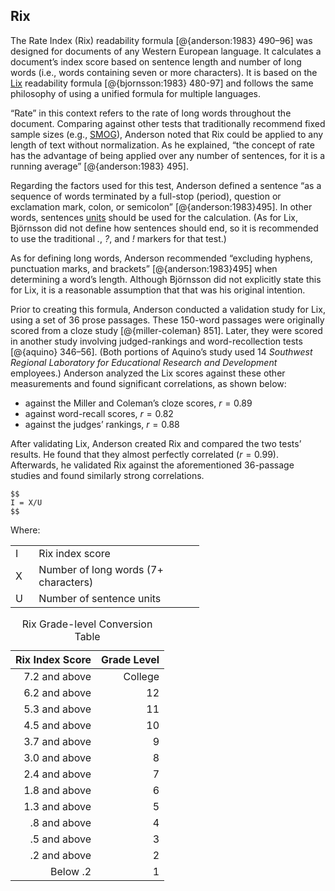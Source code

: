 ## Rix\index{Rix|(ii} {#rix-test}

The Rate Index (Rix)\index{Rix!compared to Lix} readability formula [@{anderson:1983} 490–96] was designed for documents of any Western European language. It calculates a document's index score based on sentence length and number of long words (i.e., words containing seven or more characters). It is based on the [Lix](#lix-test) readability formula [@{bjornsson:1983} 480-97] and follows the same philosophy of using a unified formula for multiple languages.

"Rate" in this context refers to the rate of long words throughout the document. Comparing against other tests that traditionally recommend fixed sample sizes (e.g., [SMOG](#smog-test)), Anderson noted that Rix could be applied to any length of text without normalization. As he explained, “the concept of rate has the advantage of being applied over any number of sentences, for it is a running average” [@{anderson:1983} 495].

Regarding the factors used for this test, Anderson defined a sentence "as a sequence of words terminated by a full-stop (period), question or exclamation mark, colon, or semicolon" [@{anderson:1983}495]. In other words, sentences [units](#glossary) should be used for the calculation. (As for Lix, Björnsson did not define how sentences should end, so it is recommended to use the traditional *.*, *?*, and *!* markers for that test.)

As for defining long words, Anderson recommended "excluding hyphens, punctuation marks, and brackets" [@{anderson:1983}495] when determining a word's length. Although Björnsson did not explicitly state this for Lix, it is a reasonable assumption that that was his original intention.

Prior to creating this formula, Anderson conducted a validation study for Lix, using a set of 36 prose passages. These 150-word passages were originally scored from a cloze\index{cloze} study [@{miller-coleman} 851]. Later, they were scored in another study involving judged-rankings and word-recollection tests [@{aquino} 346–56]. (Both portions of Aquino's study used 14 *Southwest Regional Laboratory for Educational Research and Development* employees.) Anderson analyzed the Lix scores against these other measurements and found significant correlations, as shown below:

- against the Miller and Coleman's cloze scores, $r = 0.89$
- against word-recall scores, $r = 0.82$
- against the judges' rankings, $r = 0.88$

After validating Lix, Anderson created Rix and compared the two tests' results. He found that they almost perfectly correlated ($r = 0.99$). Afterwards, he validated Rix against the aforementioned 36-passage studies and found similarly strong correlations.

\newpage

```definition
$$
I = X/U
$$
```

Where:\index{sentences!units}

+:--+:-------------------------------------+
| I | Rix index score                      |
+---+--------------------------------------+
| X | Number of long words (7+ characters) |
+---+--------------------------------------+
| U | Number of sentence units             |
+---+--------------------------------------+

::: {.minipage data-latex="{\textwidth}"}
| Rix Index Score | Grade Level |
| --: | --: |
| 7.2 and above | College |
| 6.2 and above | 12  |
| 5.3 and above | 11  |
| 4.5 and above | 10  |
| 3.7 and above | 9   |
| 3.0 and above | 8   |
| 2.4 and above | 7   |
| 1.8 and above | 6   |
| 1.3 and above | 5   |
| .8 and above | 4   |
| .5 and above | 3   |
| .2 and above | 2   |
| Below .2 | 1   |

Table: Rix Grade-level Conversion Table\index{Rix|)}
:::

\newpage
